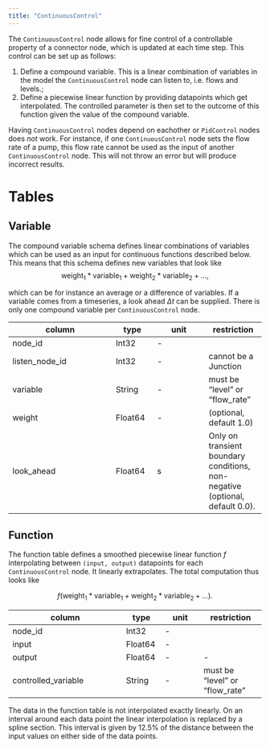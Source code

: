 ```yaml
---
title: "ContinuousControl"
---
```


The `ContinuousControl` node allows for fine control of a controllable property of a connector node, which is updated at each time step. This control can be set up as follows:

1. Define a compound variable. This is a linear combination of variables in the model the `ContinuousControl` node can listen to, i.e. flows and levels.;
2. Define a piecewise linear function by providing datapoints which get interpolated. The controlled parameter is then set to the outcome of this function given the value of the compound variable.

:::{.callout-note}
Having `ContinuousControl` nodes depend on eachother or `PidControl` nodes does *not* work.
For instance, if one `ContinuousControl` node sets the flow rate of a pump, this flow rate cannot be used as the input of another `ContinuousControl` node. This will not throw an error but will produce incorrect results.
:::

# Tables

## Variable

The compound variable schema defines linear combinations of variables which can be used as an input for continuous functions described below. This means that
this schema defines new variables that look like
$$
    \text{weight}_1 * \text{variable}_1 + \text{weight}_2 * \text{variable}_2 + \ldots,
$$

which can be for instance an average or a difference of variables. If a variable comes from a timeseries, a look ahead $\Delta t$ can be supplied. There is only one compound variable per `ContinuousControl` node.

column               | type     | unit       | restriction
-------------------- | -------- | ---------- | -----------
node_id              | Int32    | -          |
listen_node_id       | Int32    | -          | cannot be a Junction
variable             | String   | -          | must be "level" or "flow_rate"
weight               | Float64  | -          | (optional, default 1.0)
look_ahead           | Float64  | $\text{s}$ | Only on transient boundary conditions, non-negative (optional, default 0.0).

## Function

The function table defines a smoothed piecewise linear function $f$ interpolating between `(input, output)` datapoints for each `ContinuousControl` node. It linearly extrapolates. The total computation thus looks like

$$
    f(\text{weight}_1 * \text{variable}_1 + \text{weight}_2 * \text{variable}_2 + \ldots).
$$

column               | type    | unit    | restriction
-------------------- | ------- | ------- | -----------
node_id              | Int32   | -       |
input                | Float64 | -       |
output               | Float64 | -       | -
controlled_variable  | String  | -       | must be "level" or "flow_rate"

:::{.callout-note}
The data in the function table is not interpolated exactly linearly. On an interval around each data point the linear interpolation is replaced by a spline section. This interval is given by 12.5% of the distance between the input values on either side of the data points.
:::
